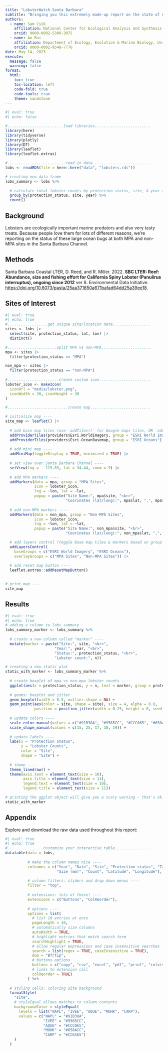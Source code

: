```yaml
---
title: "LobsterWatch Santa Barbara"
subtitle: "Bringing you this extremely made-up report on the state of everyone's favorite crustacean"
authors:
  - name: Sam Csik
    affiliation: National Center for Ecological Analysis and Synthesis
    orcid: 0000-0002-5300-3075
  - name: An Bui
    affiliation: Department of Ecology, Evolution & Marine Biology, University of California, Santa Barbara
    orcid: 0000-0002-9548-7776
date: May 14, 2023
execute:
  message: false
  warning: false
format:
  html:
    toc: true
    toc-location: left
    code-fold: true
    code-tools: true
    theme: sandstone
---
```


```r
#| eval: true
#| echo: false

#.........................load libraries.........................
library(here)
library(tidyverse)
library(plotly)
library(DT)
library(leaflet)
library(leaflet.extras)

#..........................read in data..........................
lobs <- readRDS(file = here::here("data", "lobsters.rds"))

# creating new data frame
lobs_summary <- lobs %>% 
  
  # calculate total lobster counts by protection status, site, & year (each point will represent lobster counts at a single site for each year from 2012-2018) ----
  group_by(protection_status, site, year) %>% 
  count()
```

## Background

Lobsters are ecologically important marine predators and also very tasty treats. Because people love them for lots of different reasons, we're reporting on the status of these large ocean bugs at both MPA and non-MPA sites in the Santa Barbara Channel.

## Methods

Santa Barbara Coastal LTER, D. Reed, and R. Miller. 2022. **SBC LTER: Reef: Abundance, size and fishing effort for California Spiny Lobster (Panulirus interruptus), ongoing since 2012** ver 8. Environmental Data Initiative. <https://doi.org/10.6073/pasta/25aa371650a671bafad64dd25a39ee18>.

## Sites of Interest

```r
#| eval: true
#| echo: true
#..................get unique site/location data.................
sites <- lobs |> 
  select(site, protection_status, lat, lon) |> 
  distinct()

#......................split MPA vs non-MPA......................
mpa <- sites |> 
  filter(protection_status == "MPA")

non_mpa <- sites |> 
  filter(protection_status == "non-MPA")
  
#.......................create custom icon.......................
lobster_icon <- makeIcon(
  iconUrl = "media/lobster.png",
  iconWidth = 30, iconHeight = 30
)

#...........................create map...........................

# initialize map ----
site_map <- leaflet() |> 
  
  # add base map tiles (use `addTiles()` for Google maps tiles, OR `addProviderTiles()` for 3rd party base maps: https://leaflet-extras.github.io/leaflet-providers/preview/) ----
  addProviderTiles(providers$Esri.WorldImagery, group = "ESRI World Imagery") |> # modify base map appearance with options: `providerTileOptions(opacity = 0.5, noWrap = FALSE)`
  addProviderTiles(providers$Esri.OceanBasemap, group = "ESRI Oceans") |> 
  
  # add mini map ----
  addMiniMap(toggleDisplay = TRUE, minimized = TRUE) |> 
  
  # set view over Santa Barbara Channel ----
  setView(lng =  -119.83, lat = 34.44, zoom = 9) |> 
  
  # add MPA markers ----
  addMarkers(data = mpa, group = "MPA Sites",
             icon = lobster_icon,
             lng = ~lon, lat = ~lat,
             popup = paste("Site Name:", mpa$site, "<br>",
                           "Coorinates (lat/long):", mpa$lat, ",", mpa$lon)) |>
  
  # add non-MPA markers ----
  addMarkers(data = non_mpa, group = "Non-MPA Sites",
             icon = lobster_icon,
             lng = ~lon, lat = ~lat,
             popup = paste("Site Name:", non_mpa$site, "<br>",
                           "Coorinates (lat/long):", non_mpa$lat, ",", non_mpa$lon)) |>

  # add layers control (toggle base map tiles & markers based on group IDs) ----
  addLayersControl(
    baseGroups = c("ESRI World Imagery", "ESRI Oceans"),
    overlayGroups = c("MPA Sites", "Non-MPA Sites")) |> 
  
  # add reset map button ----
  leaflet.extras::addResetMapButton()
                   

# print map ----
site_map
```

## Results

```r
#| eval: true
#| echo: true
# adding a column to lobs_summary 
lobs_summary_marker <- lobs_summary %>% 
  
  # create a new column called "marker" ----
  mutate(marker = paste("Site:", site, "<br>",
                      "Year:", year, "<br>",
                      "Status:", protection_status, "<br>",
                      "Lobster count:", n))

# creating a new static plot
static_with_marker <- lobs_summary_marker %>% 
  
  # create boxplot of mpa vs non-mpa lobster counts ----
  ggplot(aes(x = protection_status, y = n, text = marker, group = protection_status)) +
  
  # geoms: boxplot and jitter
  geom_boxplot(width = 0.5, outlier.shape = NA) +
  geom_point(aes(color = site, shape = site), size = 4, alpha = 0.8, 
             position = position_jitter(width = 0.25, height = 0, seed = 1)) +
  
  # update colors ----
  scale_color_manual(values = c("#91B38A", "#9565CC", "#CCC065", "#658ACC", "#CC6565")) +
  scale_shape_manual(values = c(15, 25, 17, 18, 19)) +
  
  # update labels ----
  labs(x = "Protection Status",
       y = "Lobster Counts",
       color = "Site", 
       shape = "Site") + 
  
  # theme ----
  theme_linedraw() +
  theme(axis.text = element_text(size = 10),
        axis.title = element_text(size = 13),
        legend.text = element_text(size = 10),
        legend.title = element_text(size = 11))

# printing the ggplot object will give you a scary warning - that's ok! ----
static_with_marker
```

## Appendix

Explore and download the raw data used throughout this report:

```r
#| eval: true
#| echo: true
#................customize your interactive table................
datatable(data = lobs, 
          
          # make the column names nice ----
          colnames = c("Year", "Date", "Site", "Protection status", "Transect", "Replicate", 
                       "Size (mm)", "Count", "Latitude", "Longitude"),
          
          # column filters: sliders and drop down menus ----
          filter = "top", 
          
          # extensions: lots of these! ----
          extensions = c("Buttons", "ColReorder"),
          
          # options ----
          options = list(
            # list 10 entries at once
            pageLength = 10, 
            # automatically size columns
            autoWidth = TRUE,
            # highlight entries that match search term
            searchHighlight = TRUE,
            # allow regular expressions and case insensitive searches
            search = list(regex = TRUE, caseInsensitive = TRUE),
            dom = "Bfrtip",
            # buttons options
            buttons = c("copy", "csv", "excel", "pdf", "print", "colvis"),
            # links to extension call
            colReorder = TRUE)
          ) %>% 
  
  # styling cells: coloring site background
  formatStyle(
    "site",
    # styleEqual allows matches to column contents
    backgroundColor = styleEqual(
      levels = list("NAPL", "IVEE", "AQUE", "MOHK", "CARP"),
      values = c("NAPL" = "#91B38A", 
                 "IVEE" = "#9565CC", 
                 "AQUE" = "#CCC065", 
                 "MOHK" = "#658ACC", 
                 "CARP" = "#CC6565")
    )
  )
```

